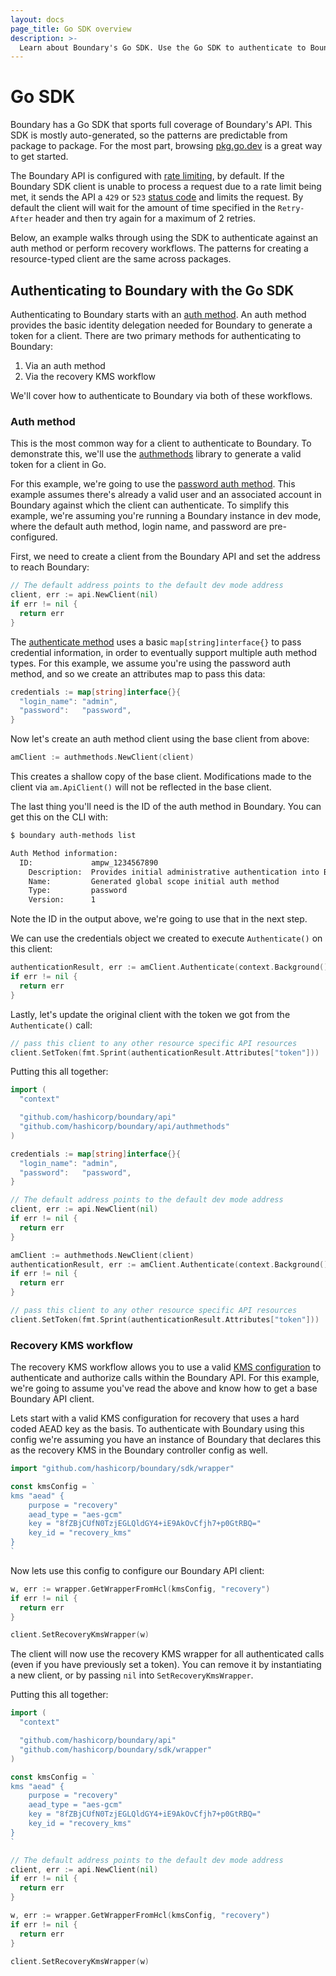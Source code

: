 ```yaml
---
layout: docs
page_title: Go SDK overview
description: >-
  Learn about Boundary's Go SDK. Use the Go SDK to authenticate to Boundary with an auth method or a recovery KMS workflow.
---
```


# Go SDK

Boundary has a Go SDK that sports full coverage of Boundary's API. This SDK is mostly auto-generated, so the patterns are predictable from package to package. For the most part, browsing [pkg.go.dev](https://pkg.go.dev/github.com/hashicorp/boundary/api) is a great way to get started.

<Note>

The Boundary API is configured with [rate limiting](/boundary/docs/api/rate-limiting), by default.
If the Boundary SDK client is unable to process a request due to a rate limit being met, it sends the API a `429` or `523` [status code](/boundary/docs/api#status-codes) and limits the request.
By default the client will wait for the amount of time specified in the `Retry-After` header and then try again for a maximum of 2 retries.

</Note>

Below, an example walks through using the SDK to authenticate against an auth method or perform recovery workflows. The patterns for creating a resource-typed client are the same across packages.

## Authenticating to Boundary with the Go SDK

Authenticating to Boundary starts with an [auth method](/boundary/docs/domain-model/auth-methods). An auth method provides
the basic identity delegation needed for Boundary to generate a token for a client. There are two primary methods for
authenticating to Boundary:

1. Via an auth method
1. Via the recovery KMS workflow

We'll cover how to authenticate to Boundary via both of these workflows.

### Auth method

This is the most common way for a client to authenticate to Boundary. To demonstrate this, we'll
use the [authmethods](https://github.com/hashicorp/boundary/tree/main/api/authmethods) library to generate
a valid token for a client in Go.

For this example, we're going to use the [password auth method](/boundary/docs/domain-model/auth-methods#password-auth-method-attributes). This example
assumes there's already a valid user and an associated account in Boundary
against which the client can authenticate. To simplify this example, we're
assuming you're running a Boundary instance in dev mode, where the default auth
method, login name, and password are pre-configured.

First, we need to create a client from the Boundary API and set the address to reach Boundary:

```go
// The default address points to the default dev mode address
client, err := api.NewClient(nil)
if err != nil {
  return err
}
```

The [authenticate
method](https://github.com/hashicorp/boundary/blob/main/api/authmethods/authenticate.go)
uses a basic `map[string]interface{}` to pass credential information, in order
to eventually support multiple auth method types. For this example, we assume
you're using the password auth method, and so we create an attributes
map to pass this data:

```go
credentials := map[string]interface{}{
  "login_name": "admin",
  "password":   "password",
}
```

Now let's create an auth method client using the base client from above:

```go
amClient := authmethods.NewClient(client)
```

<Note>

This creates a shallow copy of the base client. Modifications made to the client via `am.ApiClient()` will not be reflected in the base client.

</Note>

The last thing you'll need is the ID of the auth method in Boundary. You can get this on the CLI
with:

```bash
$ boundary auth-methods list

Auth Method information:
  ID:             ampw_1234567890
    Description:  Provides initial administrative authentication into Boundary
    Name:         Generated global scope initial auth method
    Type:         password
    Version:      1
```

Note the ID in the output above, we're going to use that in the next step.

We can use the credentials object we created to execute `Authenticate()` on this client:

```go
authenticationResult, err := amClient.Authenticate(context.Background(), "ampw_1234567890", "login", credentials)
if err != nil {
  return err
}
```

Lastly, let's update the original client with the token we got from the `Authenticate()` call:

```go
// pass this client to any other resource specific API resources
client.SetToken(fmt.Sprint(authenticationResult.Attributes["token"]))
```

Putting this all together:

```go
import (
  "context"

  "github.com/hashicorp/boundary/api"
  "github.com/hashicorp/boundary/api/authmethods"
)

credentials := map[string]interface{}{
  "login_name": "admin",
  "password":   "password",
}

// The default address points to the default dev mode address
client, err := api.NewClient(nil)
if err != nil {
  return err
}

amClient := authmethods.NewClient(client)
authenticationResult, err := amClient.Authenticate(context.Background(), "ampw_1234567890", "login", credentials)
if err != nil {
  return err
}

// pass this client to any other resource specific API resources
client.SetToken(fmt.Sprint(authenticationResult.Attributes["token"]))
```

### Recovery KMS workflow

The recovery KMS workflow allows you to use a valid [KMS
configuration](/boundary/docs/configuration/kms) to authenticate and authorize calls
within the Boundary API. For this example, we're going to assume you've read the
above and know how to get a base Boundary API client.

Lets start with a valid KMS configuration for recovery that uses a hard coded
AEAD key as the basis. To authenticate with Boundary using this config we're
assuming you have an instance of Boundary that declares this as the recovery KMS
in the Boundary controller config as well.

```go
import "github.com/hashicorp/boundary/sdk/wrapper"

const kmsConfig = `
kms "aead" {
    purpose = "recovery"
    aead_type = "aes-gcm"
    key = "8fZBjCUfN0TzjEGLQldGY4+iE9AkOvCfjh7+p0GtRBQ="
    key_id = "recovery_kms"
}
`
```

Now lets use this config to configure our Boundary API client:

```go
w, err := wrapper.GetWrapperFromHcl(kmsConfig, "recovery")
if err != nil {
  return err
}

client.SetRecoveryKmsWrapper(w)
```

The client will now use the recovery KMS wrapper for all authenticated calls
(even if you have previously set a token). You can remove it by instantiating a
new client, or by passing `nil` into `SetRecoveryKmsWrapper`.

Putting this all together:

```go
import (
  "context"

  "github.com/hashicorp/boundary/api"
  "github.com/hashicorp/boundary/sdk/wrapper"
)

const kmsConfig = `
kms "aead" {
    purpose = "recovery"
    aead_type = "aes-gcm"
    key = "8fZBjCUfN0TzjEGLQldGY4+iE9AkOvCfjh7+p0GtRBQ="
    key_id = "recovery_kms"
}
`

// The default address points to the default dev mode address
client, err := api.NewClient(nil)
if err != nil {
  return err
}

w, err := wrapper.GetWrapperFromHcl(kmsConfig, "recovery")
if err != nil {
  return err
}

client.SetRecoveryKmsWrapper(w)
```
